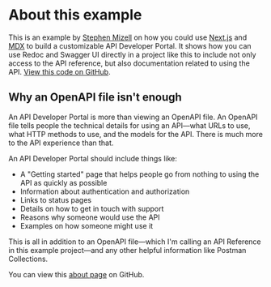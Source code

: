 # About this example

This is an example by [Stephen Mizell](https://twitter.com/Stephen_Mizell) on how you could use [Next.js](https://nextjs.org/) and [MDX](https://mdxjs.com) to build a customizable API Developer Portal.
It shows how you can use Redoc and Swagger UI directly in a project like this to include not only access to the API reference, but also documentation related to using the API.
[View this code on GitHub](https://github.com/smizell/api-dev-portal).

## Why an OpenAPI file isn't enough

An API Developer Portal is more than viewing an OpenAPI file. An OpenAPI file tells people the technical details for using an API—what URLs to use, what HTTP methods to use, and the models for the API. There is much more to the API experience than that.

An API Developer Portal should include things like:

* A "Getting started" page that helps people go from nothing to using the API as quickly as possible
* Information about authentication and authorization
* Links to status pages
* Details on how to get in touch with support
* Reasons why someone would use the API
* Examples on how someone might use it

This is all in addition to an OpenAPI file—which I'm calling an API Reference in this example project—and any other helpful information like Postman Collections.

You can view this [about page](https://github.com/smizell/api-dev-portal/blob/main/pages/about.mdx) on GitHub.